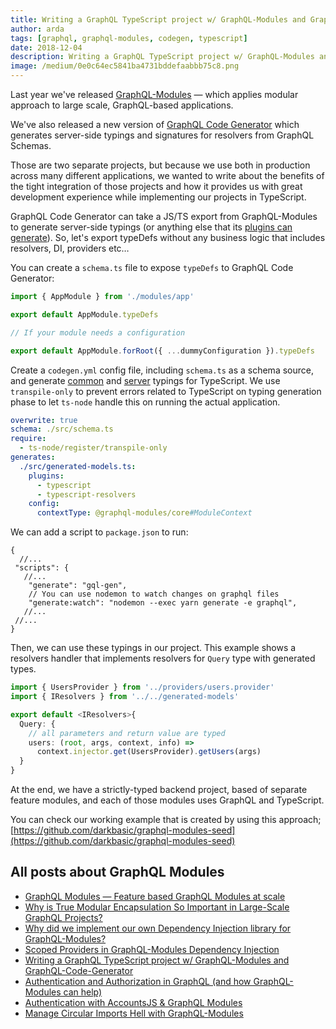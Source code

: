 ```yaml
---
title: Writing a GraphQL TypeScript project w/ GraphQL-Modules and GraphQL-Code-Generator
author: arda
tags: [graphql, graphql-modules, codegen, typescript]
date: 2018-12-04
description: Writing a GraphQL TypeScript project w/ GraphQL-Modules and GraphQL-Code-Generator.
image: /medium/0e0c64ec5841ba4731bddefaabbb75c8.png
---
```



<Article />

Last year we've released [GraphQL-Modules](https://graphql-modules.com/) — which applies modular approach to large scale, GraphQL-based applications.

We've also released a new version of [GraphQL Code Generator](https://graphql-code-generator.com) which generates server-side typings and signatures for resolvers from GraphQL Schemas.

Those are two separate projects, but because we use both in production across many different applications, we wanted to write about the benefits of the tight integration of those projects and how it provides us with great development experience while implementing our projects in TypeScript.

GraphQL Code Generator can take a JS/TS export from GraphQL-Modules to generate server-side typings (or anything else that its [plugins can generate](https://graphql-code-generator.com/docs/plugins/)). So, let's export typeDefs without any business logic that includes resolvers, DI, providers etc…

You can create a `schema.ts` file to expose `typeDefs` to GraphQL Code Generator:

```ts filename="schema.ts"
import { AppModule } from './modules/app'

export default AppModule.typeDefs

// If your module needs a configuration

export default AppModule.forRoot({ ...dummyConfiguration }).typeDefs
```

Create a `codegen.yml` config file, including `schema.ts` as a schema source, and generate [common](https://graphql-code-generator.com/docs/plugins/typescript-common) and [server](https://graphql-code-generator.com/docs/plugins/typescript-server) typings for TypeScript. We use `transpile-only` to prevent errors related to TypeScript on typing generation phase to let `ts-node` handle this on running the actual application.

```yaml filename="codegen.yml"
overwrite: true
schema: ./src/schema.ts
require:
  - ts-node/register/transpile-only
generates:
  ./src/generated-models.ts:
    plugins:
      - typescript
      - typescript-resolvers
    config:
      contextType: @graphql-modules/core#ModuleContext
```

We can add a script to `package.json` to run:

```jsonc
{
  //...
 "scripts": {
   //...
    "generate": "gql-gen",
    // You can use nodemon to watch changes on graphql files
    "generate:watch": "nodemon --exec yarn generate -e graphql",
   //...
 //...
}
```

Then, we can use these typings in our project. This example shows a resolvers handler that implements resolvers for `Query` type with generated types.

```ts
import { UsersProvider } from '../providers/users.provider'
import { IResolvers } from '../../generated-models'

export default <IResolvers>{
  Query: {
    // all parameters and return value are typed
    users: (root, args, context, info) =>
      context.injector.get(UsersProvider).getUsers(args)
  }
}
```

At the end, we have a strictly-typed backend project, based of separate feature modules, and each of those modules uses GraphQL and TypeScript.

You can check our working example that is created by using this approach; [https://github.com/darkbasic/graphql-modules-seed](https://github.com/darkbasic/graphql-modules-seed)

# All posts about GraphQL Modules

- [GraphQL Modules — Feature based GraphQL Modules at scale](/blog/graphql-modules)
- [Why is True Modular Encapsulation So Important in Large-Scale GraphQL Projects?](/blog/modular-encapsulation-graphql-modules)
- [Why did we implement our own Dependency Injection library for GraphQL-Modules?](/blog/dependency-injection-library-in-graphql-modules)
- [Scoped Providers in GraphQL-Modules Dependency Injection](/blog/graphql-modules-scoped-providers)
- [Writing a GraphQL TypeScript project w/ GraphQL-Modules and GraphQL-Code-Generator](/blog/graphql-typescript-modules-codegen)
- [Authentication and Authorization in GraphQL (and how GraphQL-Modules can help)](/blog/graphql-modules-auth)
- [Authentication with AccountsJS & GraphQL Modules](/blog/accountsjs-graphql-modules)
- [Manage Circular Imports Hell with GraphQL-Modules](/blog/manage-circular-imports-hell-in-graphql-modules)
